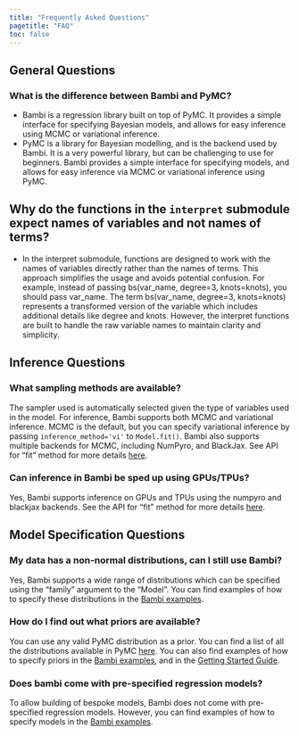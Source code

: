 ```yaml
---
title: "Frequently Asked Questions"
pagetitle: "FAQ"
toc: false
---
```


## General Questions

### What is the difference between Bambi and PyMC?

* Bambi is a regression library built on top of PyMC. It provides a simple interface for 
specifying Bayesian models, and allows for easy inference using MCMC or variational 
inference.
* PyMC is a library for Bayesian modelling, and is the backend used by Bambi. 
It is a very powerful library, but can be challenging to use for beginners. 
Bambi provides a simple interface for specifying models, and allows for easy inference via
MCMC or variational inference using PyMC.

## Why do the functions in the `interpret` submodule expect names of variables and not names of terms?

* In the interpret submodule, functions are designed to work with the names of variables directly rather than the names of terms. This approach simplifies the usage and avoids potential confusion.
  For example, instead of passing bs(var_name, degree=3, knots=knots), you should pass var_name. The term bs(var_name, degree=3, knots=knots) represents a transformed version of the variable which includes additional details like degree and knots. However, the interpret functions are built to handle the raw variable names to maintain clarity and simplicity.

## Inference Questions

### What sampling methods are available?

The sampler used is automatically selected given the type of variables used in the model.
For inference, Bambi supports both MCMC and variational inference. 
MCMC is the default, but you can specify variational inference by passing 
`inference_method='vi'` to `Model.fit()`.
Bambi also supports multiple backends for MCMC, including NumPyro, and BlackJax. 
See API for "fit" method for more details [here](https://bambinos.github.io/bambi/api/Model.html#bambi.Model.fit).

### Can inference in Bambi be sped up using GPUs/TPUs?

Yes, Bambi supports inference on GPUs and TPUs using the numpyro and blackjax backends. 
See the API for "fit" method for more details 
[here](https://bambinos.github.io/bambi/api/Model.html#bambi.Model.fit).

## Model Specification Questions

### My data has a non-normal distributions, can I still use Bambi?

Yes, Bambi supports a wide range of distributions which can be specified using the "family"
argument to the "Model". You can find examples of how to specify these distributions 
in the [Bambi examples](https://bambinos.github.io/bambi/notebooks/).

### How do I find out what priors are available?

You can use any valid PyMC distribution as a prior. 
You can find a list of all the distributions available in PyMC [here](https://www.pymc.io/projects/docs/en/stable/api/distributions.html).
You can also find examples of how to specify priors in the [Bambi examples](https://bambinos.github.io/bambi/notebooks/),
 and in the [Getting Started Guide](https://bambinos.github.io/bambi/notebooks/getting_started.html#Specifying-priors).

### Does bambi come with pre-specified regression models?

To allow building of bespoke models, Bambi does not come with pre-specified regression models.
However, you can find examples of how to specify models in the 
[Bambi examples](https://bambinos.github.io/bambi/notebooks/).
